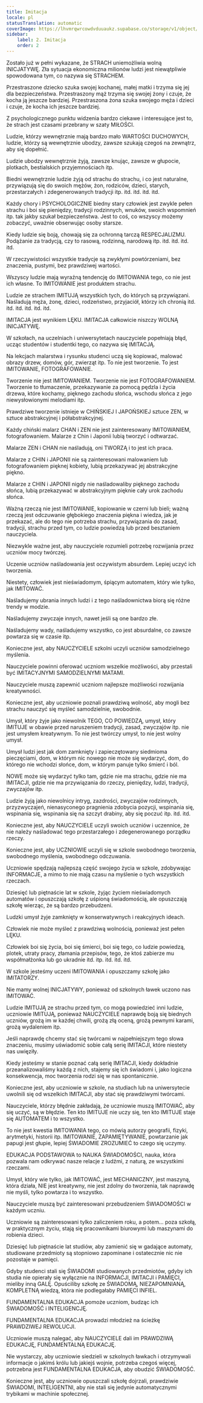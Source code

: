 ```yaml
---
title: Imitacja
locale: pl
statusTranslation: automatic
coverImage: https://lhvmrqwrcowdvduuaukz.supabase.co/storage/v1/object/public/strapi-uploads/small_cover-educacion-fundamental.webp-2d51a7828a2b1309555be27f7e2a61a0.webp
sidebar:
    label: 2. Imitacja
    order: 2
---
```

Zostało już w pełni wykazane, że STRACH uniemożliwia wolną INICJATYWĘ. Zła sytuacja ekonomiczna milionów ludzi jest niewątpliwie spowodowana tym, co nazywa się STRACHEM.

Przestraszone dziecko szuka swojej kochanej, małej matki i trzyma się jej dla bezpieczeństwa. Przestraszony mąż trzyma się swojej żony i czuje, że kocha ją jeszcze bardziej. Przestraszona żona szuka swojego męża i dzieci i czuje, że kocha ich jeszcze bardziej.

Z psychologicznego punktu widzenia bardzo ciekawe i interesujące jest to, że strach jest czasami przebrany w szaty MIŁOŚCI.

Ludzie, którzy wewnętrznie mają bardzo mało WARTOŚCI DUCHOWYCH, ludzie, którzy są wewnętrznie ubodzy, zawsze szukają czegoś na zewnątrz, aby się dopełnić.

Ludzie ubodzy wewnętrznie żyją, zawsze knując, zawsze w głupocie, plotkach, bestialskich przyjemnościach itp.

Biedni wewnętrznie ludzie żyją od strachu do strachu, i co jest naturalne, przywiązują się do swoich mężów, żon, rodziców, dzieci, starych, przestarzałych i zdegenerowanych tradycji itp. itd. itd. itd. itd.

Każdy chory i PSYCHOLOGICZNIE biedny stary człowiek jest zwykle pełen strachu i boi się pieniędzy, tradycji rodzinnych, wnuków, swoich wspomnień itp. tak jakby szukał bezpieczeństwa. Jest to coś, co wszyscy możemy zobaczyć, uważnie obserwując osoby starsze.

Kiedy ludzie się boją, chowają się za ochronną tarczą RESPECJALIZMU. Podążanie za tradycją, czy to rasową, rodzinną, narodową itp. itd. itd. itd. itd.

W rzeczywistości wszystkie tradycje są zwykłymi powtórzeniami, bez znaczenia, pustymi, bez prawdziwej wartości.

Wszyscy ludzie mają wyraźną tendencję do IMITOWANIA tego, co nie jest ich własne. To IMITOWANIE jest produktem strachu.

Ludzie ze strachem IMITUJĄ wszystkich tych, do których są przywiązani. Naśladują męża, żonę, dzieci, rodzeństwo, przyjaciół, którzy ich chronią itd. itd. itd. itd. itd. itd.

IMITACJA jest wynikiem LĘKU. IMITACJA całkowicie niszczy WOLNĄ INICJATYWĘ.

W szkołach, na uczelniach i uniwersytetach nauczyciele popełniają błąd, ucząc studentów i studentki tego, co nazywa się IMITACJĄ.

Na lekcjach malarstwa i rysunku studenci uczą się kopiować, malować obrazy drzew, domów, gór, zwierząt itp. To nie jest tworzenie. To jest IMITOWANIE, FOTOGRAFOWANIE.

Tworzenie nie jest IMITOWANIEM. Tworzenie nie jest FOTOGRAFOWANIEM. Tworzenie to tłumaczenie, przekazywanie za pomocą pędzla i życia drzewa, które kochamy, pięknego zachodu słońca, wschodu słońca z jego niewysłowionymi melodiami itp.

Prawdziwe tworzenie istnieje w CHIŃSKIEJ I JAPOŃSKIEJ sztuce ZEN, w sztuce abstrakcyjnej i półabstrakcyjnej.

Każdy chiński malarz CHAN i ZEN nie jest zainteresowany IMITOWANIEM, fotografowaniem. Malarze z Chin i Japonii lubią tworzyć i odtwarzać.

Malarze ZEN i CHAN nie naśladują, oni TWORZĄ i to jest ich praca.

Malarze z CHIN i JAPONII nie są zainteresowani malowaniem lub fotografowaniem pięknej kobiety, lubią przekazywać jej abstrakcyjne piękno.

Malarze z CHIN i JAPONII nigdy nie naśladowaliby pięknego zachodu słońca, lubią przekazywać w abstrakcyjnym pięknie cały urok zachodu słońca.

Ważną rzeczą nie jest IMITOWANIE, kopiowanie w czerni lub bieli; ważną rzeczą jest odczuwanie głębokiego znaczenia piękna i wiedza, jak je przekazać, ale do tego nie potrzeba strachu, przywiązania do zasad, tradycji, strachu przed tym, co ludzie powiedzą lub przed besztaniem nauczyciela.

Niezwykle ważne jest, aby nauczyciele rozumieli potrzebę rozwijania przez uczniów mocy twórczej.

Uczenie uczniów naśladowania jest oczywistym absurdem. Lepiej uczyć ich tworzenia.

Niestety, człowiek jest nieświadomym, śpiącym automatem, który wie tylko, jak IMITOWAĆ.

Naśladujemy ubrania innych ludzi i z tego naśladownictwa biorą się różne trendy w modzie.

Naśladujemy zwyczaje innych, nawet jeśli są one bardzo złe.

Naśladujemy wady, naśladujemy wszystko, co jest absurdalne, co zawsze powtarza się w czasie itp.

Konieczne jest, aby NAUCZYCIELE szkolni uczyli uczniów samodzielnego myślenia.

Nauczyciele powinni oferować uczniom wszelkie możliwości, aby przestali być IMITACYJNYMI SAMODZIELNYMI MATAMI.

Nauczyciele muszą zapewnić uczniom najlepsze możliwości rozwijania kreatywności.

Konieczne jest, aby uczniowie poznali prawdziwą wolność, aby mogli bez strachu nauczyć się myśleć samodzielnie, swobodnie.

Umysł, który żyje jako niewolnik TEGO, CO POWIEDZĄ, umysł, który IMITUJE w obawie przed naruszeniem tradycji, zasad, zwyczajów itp. nie jest umysłem kreatywnym. To nie jest twórczy umysł, to nie jest wolny umysł.

Umysł ludzi jest jak dom zamknięty i zapieczętowany siedmioma pieczęciami, dom, w którym nic nowego nie może się wydarzyć, dom, do którego nie wchodzi słońce, dom, w którym panuje tylko śmierć i ból.

NOWE może się wydarzyć tylko tam, gdzie nie ma strachu, gdzie nie ma IMITACJI, gdzie nie ma przywiązania do rzeczy, pieniędzy, ludzi, tradycji, zwyczajów itp.

Ludzie żyją jako niewolnicy intryg, zazdrości, zwyczajów rodzinnych, przyzwyczajeń, nienasyconego pragnienia zdobycia pozycji, wspinania się, wspinania się, wspinania się na szczyt drabiny, aby się poczuć itp. itd. itd.

Konieczne jest, aby NAUCZYCIELE uczyli swoich uczniów i uczennice, że nie należy naśladować tego przestarzałego i zdegenerowanego porządku rzeczy.

Konieczne jest, aby UCZNIOWIE uczyli się w szkole swobodnego tworzenia, swobodnego myślenia, swobodnego odczuwania.

Uczniowie spędzają najlepszą część swojego życia w szkole, zdobywając INFORMACJE, a mimo to nie mają czasu na myślenie o tych wszystkich rzeczach.

Dziesięć lub piętnaście lat w szkole, żyjąc życiem nieświadomych automatów i opuszczają szkołę z uśpioną świadomością, ale opuszczają szkołę wierząc, że są bardzo przebudzeni.

Ludzki umysł żyje zamknięty w konserwatywnych i reakcyjnych ideach.

Człowiek nie może myśleć z prawdziwą wolnością, ponieważ jest pełen LĘKU.

Człowiek boi się życia, boi się śmierci, boi się tego, co ludzie powiedzą, plotek, utraty pracy, złamania przepisów, tego, że ktoś zabierze mu współmałżonka lub go ukradnie itd. itp. itd. itd. itd.

W szkole jesteśmy uczeni IMITOWANIA i opuszczamy szkołę jako IMITATORZY.

Nie mamy wolnej INICJATYWY, ponieważ od szkolnych ławek uczono nas IMITOWAĆ.

Ludzie IMITUJĄ ze strachu przed tym, co mogą powiedzieć inni ludzie, uczniowie IMITUJĄ, ponieważ NAUCZYCIELE naprawdę boją się biednych uczniów, grożą im w każdej chwili, grożą złą oceną, grożą pewnymi karami, grożą wydaleniem itp.

Jeśli naprawdę chcemy stać się twórcami w najpełniejszym tego słowa znaczeniu, musimy uświadomić sobie całą serię IMITACJI, które niestety nas uwięziły.

Kiedy jesteśmy w stanie poznać całą serię IMITACJI, kiedy dokładnie przeanalizowaliśmy każdą z nich, stajemy się ich świadomi i, jako logiczna konsekwencja, moc tworzenia rodzi się w nas spontanicznie.

Konieczne jest, aby uczniowie w szkole, na studiach lub na uniwersytecie uwolnili się od wszelkich IMITACJI, aby stać się prawdziwymi twórcami.

Nauczyciele, którzy błędnie zakładają, że uczniowie muszą IMITOWAĆ, aby się uczyć, są w błędzie. Ten kto IMITUJE nie uczy się, ten kto IMITUJE staje się AUTOMATEM i to wszystko.

To nie jest kwestia IMITOWANIA tego, co mówią autorzy geografii, fizyki, arytmetyki, historii itp. IMITOWANIE, ZAPAMIĘTYWANIE, powtarzanie jak papugi jest głupie, lepiej ŚWIADOMIE ZROZUMIEĆ to czego się uczymy.

EDUKACJA PODSTAWOWA to NAUKA ŚWIADOMOŚCI, nauka, która pozwala nam odkrywać nasze relacje z ludźmi, z naturą, ze wszystkimi rzeczami.

Umysł, który wie tylko, jak IMITOWAĆ, jest MECHANICZNY, jest maszyną, która działa, NIE jest kreatywny, nie jest zdolny do tworzenia, tak naprawdę nie myśli, tylko powtarza i to wszystko.

Nauczyciele muszą być zainteresowani przebudzeniem ŚWIADOMOŚCI w każdym uczniu.

Uczniowie są zainteresowani tylko zaliczeniem roku, a potem... poza szkołą, w praktycznym życiu, stają się pracownikami biurowymi lub maszynami do robienia dzieci.

Dziesięć lub piętnaście lat studiów, aby zamienić się w gadające automaty, studiowane przedmioty są stopniowo zapominane i ostatecznie nic nie pozostaje w pamięci.

Gdyby studenci stali się ŚWIADOMI studiowanych przedmiotów, gdyby ich studia nie opierały się wyłącznie na INFORMACJI, IMITACJI i PAMIĘCI, mieliby inną GALĘ. Opuściliby szkołę ze ŚWIADOMĄ, NIEZAPOMNIANĄ, KOMPLETNĄ wiedzą, która nie podlegałaby PAMIĘCI INFIEL.

FUNDAMENTALNA EDUKACJA pomoże uczniom, budząc ich ŚWIADOMOŚĆ i INTELIGENCJĘ.

FUNDAMENTALNA EDUKACJA prowadzi młodzież na ścieżkę PRAWDZIWEJ REWOLUCJI.

Uczniowie muszą nalegać, aby NAUCZYCIELE dali im PRAWDZIWĄ EDUKACJĘ, FUNDAMENTALNĄ EDUKACJĘ.

Nie wystarczy, aby uczniowie siedzieli w szkolnych ławkach i otrzymywali informacje o jakimś królu lub jakiejś wojnie, potrzeba czegoś więcej, potrzebna jest FUNDAMENTALNA EDUKACJA, aby obudzić ŚWIADOMOŚĆ.

Konieczne jest, aby uczniowie opuszczali szkołę dojrzali, prawdziwie ŚWIADOMI, INTELIGENTNI, aby nie stali się jedynie automatycznymi trybikami w machinie społecznej.

